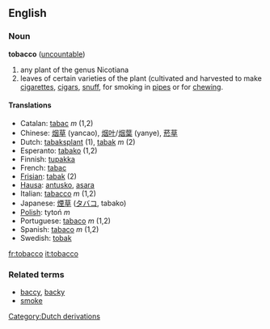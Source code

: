 {{wikipedia}}
==English==
===Noun===
'''tobacco''' ([[uncountable]])

#any plant of the genus Nicotiana 
#leaves of certain varieties of the plant (cultivated and harvested to make [[cigarette]]s, [[cigar]]s, [[snuff]], for smoking in [[pipe]]s or for [[chew]]ing.


====Translations====
*Catalan: [[tabac]] ''m'' (1,2)
*Chinese: [[烟草]] (yancao), [[烟叶]]/[[烟葉]] (yanye), [[菸草]]
*Dutch: [[tabaksplant]] (1), [[tabak]] ''m'' (2)
*Esperanto: [[tabako]] (1,2)
*Finnish: [[tupakka]]
*French: [[tabac]]
*[[Frisian]]: [[tabak]] (2)
*[[Hausa]]: [[antusko]], [[asara]]
*Italian: [[tabacco]] ''m'' (1,2)
*Japanese: [[煙草]] ([[タバコ]], tabako)
*[[Polish]]: tytoń ''m''
*Portuguese: [[tabaco]] ''m'' (1,2)
*Spanish: [[tabaco]] ''m'' (1,2)
*Swedish: [[tobak]]

[[Category:Dutch derivations]]

[[fr:tobacco]]
[[it:tobacco]]

===Related terms===
*[[baccy]], [[backy]]
*[[smoke]]